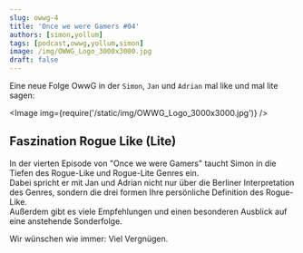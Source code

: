 ```yaml
---
slug: owwg-4
title: 'Once we were Gamers #04'
authors: [simon,yollum]
tags: [podcast,owwg,yollum,simon]
image: /img/OWWG_Logo_3000x3000.jpg
draft: false
---
```



Eine neue Folge OwwG in der `Simon`, `Jan` und `Adrian` mal like und mal lite sagen:

<Image img={require('/static/img/OWWG_Logo_3000x3000.jpg')} />

<!--truncate-->

## Faszination Rogue Like (Lite)

In der vierten Episode von "Once we were Gamers" taucht Simon in die Tiefen des Rogue-Like und Rogue-Lite Genres ein.  
Dabei spricht er mit Jan und Adrian nicht nur über die Berliner Interpretation des Genres, sondern die drei formen Ihre persönliche Definition des Rogue-Like.  
Außerdem gibt es viele Empfehlungen und einen besonderen Ausblick auf eine anstehende Sonderfolge.   
  
Wir wünschen wie immer: Viel Vergnügen.  

<ReactPlayer
    width="100%"
    height="auto"
    controls
    url='https://m10z.picnotes.de/OwwG/OwwG_4_RougeLikeLite.mp3'
/>
